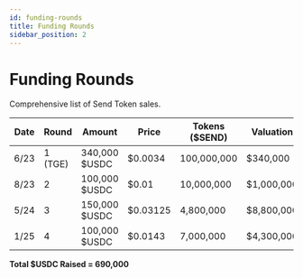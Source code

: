 ```yaml
---
id: funding-rounds
title: Funding Rounds
sidebar_position: 2
---
```


# Funding Rounds

Comprehensive list of Send Token sales.

| Date | Round | Amount | Price | Tokens ($SEND) | Valuation |
|------|-------|--------|-------|----------------|-----------|
| 6/23 | 1 (TGE) | 340,000 $USDC | $0.0034 | 100,000,000 | $340,000 |
| 8/23 | 2 | 100,000 $USDC | $0.01 | 10,000,000 | $1,000,000 |
| 5/24 | 3 | 150,000 $USDC | $0.03125 | 4,800,000 | $8,800,000 |
| 1/25 | 4 | 100,000 $USDC | $0.0143 | 7,000,000 | $4,300,000 |

**Total $USDC Raised = 690,000**
